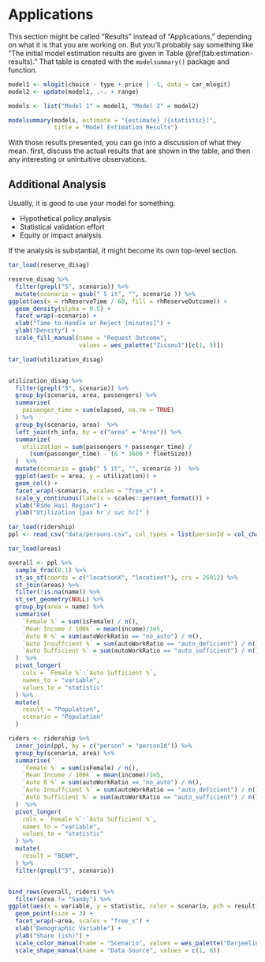 # Applications

This section might be called "Results" instead of "Applications," depending
on what it is that you are working on. But you'll probably say something like 
"The initial model estimation results are given in Table \@ref(tab:estimation-results)."
That table is created with the `modelsummary()` package and function.

```r
model1 <- mlogit(choice ~ type + price | -1, data = car_mlogit)
model2 <- update(model1, .~. + range)

models <- list("Model 1" = model1, "Model 2" = model2)
```


```r
modelsummary(models, estimate = "{estimate} ({statistic})",
             title = "Model Estimation Results")
```

With those results presented, you can go into a discussion of what they mean.
first, discuss the actual results that are shown in the table, and then any 
interesting or unintuitive observations.

## Additional Analysis

Usually, it is good to use your model for something.

  - Hypothetical policy analysis
  - Statistical validation effort
  - Equity or impact analysis
  
If the analysis is substantial, it might become its own top-level section.


```r
tar_load(reserve_disag)

reserve_disag %>%
  filter(grepl("5", scenario)) %>%
  mutate(scenario = gsub(" 5 it", "", scenario )) %>%
ggplot(aes(x = rhReserveTime / 60, fill = rhReserveOutcome)) + 
  geom_density(alpha = 0.5) + 
  facet_wrap(~scenario) + 
  xlab("Time to Handle or Reject [minutes]") +
  ylab("Density") + 
  scale_fill_manual(name = "Request Outcome", 
                    values = wes_palette("Zissou1")[c(1, 5)])
```


```r
tar_load(utilization_disag)


utilization_disag %>%
  filter(grepl("5", scenario)) %>%
  group_by(scenario, area, passengers) %>%
  summarise(
    passenger_time = sum(elapsed, na.rm = TRUE)
  ) %>%
  group_by(scenario, area)  %>%
  left_join(rh_info, by = c("area" = "Area")) %>%
  summarize(
    utilization = sum(passengers * passenger_time) / 
      (sum(passenger_time) - (6 * 3600 * fleetSize))
  )  %>%
  mutate(scenario = gsub(" 5 it", "", scenario ))  %>%
  ggplot(aes(x = area, y = utilization)) + 
  geom_col() + 
  facet_wrap(~scenario, scales = "free_x") + 
  scale_y_continuous(labels = scales::percent_format()) + 
  xlab("Ride Hail Region") + 
  ylab("Utilization [pax hr / svc hr]" )
```


```r
tar_load(ridership)
ppl <- read_csv("data/persons.csv", col_types = list(personId = col_character()))

tar_load(areas)

overall <- ppl %>%
  sample_frac(0.1) %>%
  st_as_sf(coords = c("locationX", "locationY"), crs = 26912) %>%
  st_join(areas) %>%
  filter(!is.na(name)) %>%
  st_set_geometry(NULL) %>%
  group_by(area = name) %>% 
  summarise(
    `Female %` = sum(isFemale) / n(),
    `Mean Income / 100k` = mean(income)/1e5,
    `Auto 0 %` = sum(autoWorkRatio == "no_auto") / n(),
    `Auto Insuffcient %` = sum(autoWorkRatio == "auto_deficient") / n(),
    `Auto Sufficient %` = sum(autoWorkRatio == "auto_sufficient") / n()
  )  %>%
  pivot_longer(
    cols = `Female %`:`Auto Sufficient %`,
    names_to = "variable",
    values_to = "statistic"
  ) %>%
  mutate(
    result = "Population",
    scenario = "Population"
  )

riders <- ridership %>%
  inner_join(ppl, by = c("person" = "personId")) %>%
  group_by(scenario, area) %>%
  summarise(
    `Female %` = sum(isFemale) / n(),
    `Mean Income / 100k` = mean(income)/1e5,
    `Auto 0 %` = sum(autoWorkRatio == "no_auto") / n(),
    `Auto Insuffcient %` = sum(autoWorkRatio == "auto_deficient") / n(),
    `Auto Sufficient %` = sum(autoWorkRatio == "auto_sufficient") / n()
  )  %>%
  pivot_longer(
    cols = `Female %`:`Auto Sufficient %`,
    names_to = "variable",
    values_to = "statistic"
  ) %>%
  mutate(
    result = "BEAM",
  ) %>%
  filter(grepl("5", scenario))


bind_rows(overall, riders) %>%
  filter(area != "Sandy") %>%
ggplot(aes(x = variable, y = statistic, color = scenario, pch = result)) + 
  geom_point(size = 3) +
  facet_wrap(~area, scales = "free_x") + 
  xlab("Demographic Variable") + 
  ylab("Share (ish)") + 
  scale_color_manual(name = "Scenario", values = wes_palette("Darjeeling1", 5)) + 
  scale_shape_manual(name = "Data Source", values = c(1, 8))
  
  


```



